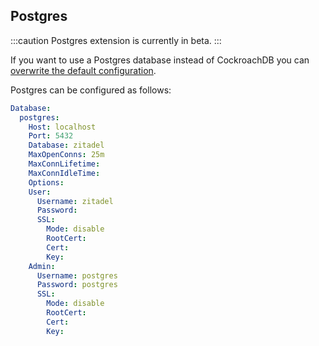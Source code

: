 ## Postgres

:::caution
Postgres extension is currently in beta.
:::

If you want to use a Postgres database instead of CockroachDB you can [overwrite the default configuration](../configure/configure.mdx).

Postgres can be configured as follows:
```yaml
Database:
  postgres:
    Host: localhost
    Port: 5432
    Database: zitadel
    MaxOpenConns: 25m
    MaxConnLifetime:
    MaxConnIdleTime: 
    Options:
    User:
      Username: zitadel
      Password:
      SSL:
        Mode: disable
        RootCert:
        Cert:
        Key:
    Admin:
      Username: postgres
      Password: postgres
      SSL:
        Mode: disable
        RootCert:
        Cert:
        Key:
```